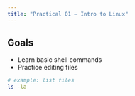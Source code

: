 ---
title: "Practical 01 — Intro to Linux"
---

## Goals

- Learn basic shell commands
- Practice editing files

```bash
# example: list files
ls -la
```

